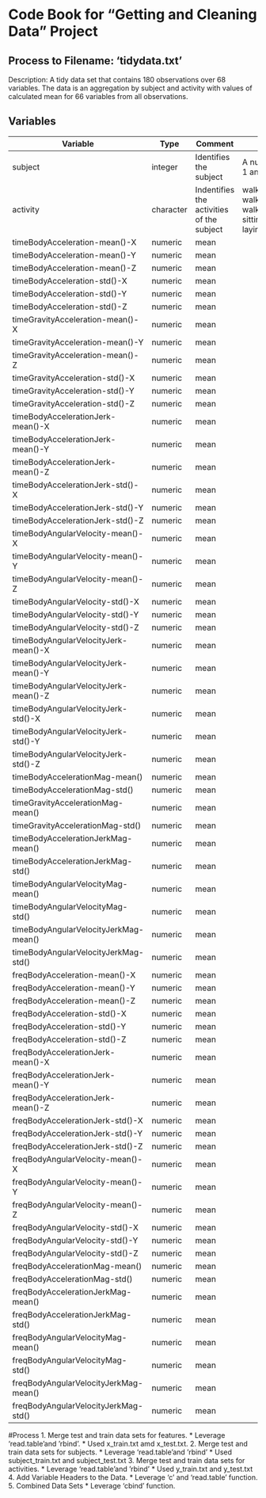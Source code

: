 # Code Book for "Getting and Cleaning Data" Project

## Process to Filename: 'tidydata.txt'
Description: A tidy data set that contains 180 observations over 68 variables. The data is an aggregation by subject
and activity with values of calculated mean for 66 variables from all observations.

## Variables
Variable | Type | Comment | Value
--- | --- | --- | ---
subject | integer | Identifies the subject | A number between 1 and 30.
activity | character | Indentifies the activities of the subject | walking, walking_upstairs, walking_downstairs, sitting, standing, laying
timeBodyAcceleration-mean()-X	|	numeric	|	mean	|
timeBodyAcceleration-mean()-Y	|	numeric	|	mean	|
timeBodyAcceleration-mean()-Z	|	numeric	|	mean	|
timeBodyAcceleration-std()-X	|	numeric	|	mean	|
timeBodyAcceleration-std()-Y	|	numeric	|	mean	|
timeBodyAcceleration-std()-Z	|	numeric	|	mean	|
timeGravityAcceleration-mean()-X	|	numeric	|	mean	|
timeGravityAcceleration-mean()-Y	|	numeric	|	mean	|
timeGravityAcceleration-mean()-Z	|	numeric	|	mean	|
timeGravityAcceleration-std()-X	|	numeric	|	mean	|
timeGravityAcceleration-std()-Y	|	numeric	|	mean	|
timeGravityAcceleration-std()-Z	|	numeric	|	mean	|
timeBodyAccelerationJerk-mean()-X	|	numeric	|	mean	|
timeBodyAccelerationJerk-mean()-Y	|	numeric	|	mean	|
timeBodyAccelerationJerk-mean()-Z	|	numeric	|	mean	|
timeBodyAccelerationJerk-std()-X	|	numeric	|	mean	|
timeBodyAccelerationJerk-std()-Y	|	numeric	|	mean	|
timeBodyAccelerationJerk-std()-Z	|	numeric	|	mean	|
timeBodyAngularVelocity-mean()-X	|	numeric	|	mean	|
timeBodyAngularVelocity-mean()-Y	|	numeric	|	mean	|
timeBodyAngularVelocity-mean()-Z	|	numeric	|	mean	|
timeBodyAngularVelocity-std()-X	|	numeric	|	mean	|
timeBodyAngularVelocity-std()-Y	|	numeric	|	mean	|
timeBodyAngularVelocity-std()-Z	|	numeric	|	mean	|
timeBodyAngularVelocityJerk-mean()-X	|	numeric	|	mean	|
timeBodyAngularVelocityJerk-mean()-Y	|	numeric	|	mean	|
timeBodyAngularVelocityJerk-mean()-Z	|	numeric	|	mean	|
timeBodyAngularVelocityJerk-std()-X	|	numeric	|	mean	|
timeBodyAngularVelocityJerk-std()-Y	|	numeric	|	mean	|
timeBodyAngularVelocityJerk-std()-Z	|	numeric	|	mean	|
timeBodyAccelerationMag-mean()	|	numeric	|	mean	|
timeBodyAccelerationMag-std()	|	numeric	|	mean	|
timeGravityAccelerationMag-mean()	|	numeric	|	mean	|
timeGravityAccelerationMag-std()	|	numeric	|	mean	|
timeBodyAccelerationJerkMag-mean()	|	numeric	|	mean	|
timeBodyAccelerationJerkMag-std()	|	numeric	|	mean	|
timeBodyAngularVelocityMag-mean()	|	numeric	|	mean	|
timeBodyAngularVelocityMag-std()	|	numeric	|	mean	|
timeBodyAngularVelocityJerkMag-mean()	|	numeric	|	mean	|
timeBodyAngularVelocityJerkMag-std()	|	numeric	|	mean	|
freqBodyAcceleration-mean()-X	|	numeric	|	mean	|
freqBodyAcceleration-mean()-Y	|	numeric	|	mean	|
freqBodyAcceleration-mean()-Z	|	numeric	|	mean	|
freqBodyAcceleration-std()-X	|	numeric	|	mean	|
freqBodyAcceleration-std()-Y	|	numeric	|	mean	|
freqBodyAcceleration-std()-Z	|	numeric	|	mean	|
freqBodyAccelerationJerk-mean()-X	|	numeric	|	mean	|
freqBodyAccelerationJerk-mean()-Y	|	numeric	|	mean	|
freqBodyAccelerationJerk-mean()-Z	|	numeric	|	mean	|
freqBodyAccelerationJerk-std()-X	|	numeric	|	mean	|
freqBodyAccelerationJerk-std()-Y	|	numeric	|	mean	|
freqBodyAccelerationJerk-std()-Z	|	numeric	|	mean	|
freqBodyAngularVelocity-mean()-X	|	numeric	|	mean	|
freqBodyAngularVelocity-mean()-Y	|	numeric	|	mean	|
freqBodyAngularVelocity-mean()-Z	|	numeric	|	mean	|
freqBodyAngularVelocity-std()-X	|	numeric	|	mean	|
freqBodyAngularVelocity-std()-Y	|	numeric	|	mean	|
freqBodyAngularVelocity-std()-Z	|	numeric	|	mean	|
freqBodyAccelerationMag-mean()	|	numeric	|	mean	|
freqBodyAccelerationMag-std()	|	numeric	|	mean	|
freqBodyAccelerationJerkMag-mean()	|	numeric	|	mean	|
freqBodyAccelerationJerkMag-std()	|	numeric	|	mean	|
freqBodyAngularVelocityMag-mean()	|	numeric	|	mean	|
freqBodyAngularVelocityMag-std()	|	numeric	|	mean	|
freqBodyAngularVelocityJerkMag-mean()	|	numeric	|	mean	|
freqBodyAngularVelocityJerkMag-std()	|	numeric	|	mean	|

#Process
1. Merge test and train data sets for features.
  * Leverage 'read.table'and 'rbind'.
  * Used x_train.txt amd x_test.txt.
2. Merge test and train data sets for subjects.
  * Leverage 'read.table'and 'rbind'
  * Used subject_train.txt and subject_test.txt
3. Merge test and train data sets for activities.
  * Leverage 'read.table'and 'rbind'
  * Used y_train.txt and y_test.txt
4. Add Variable Headers to the Data.
  * Leverage 'c' and 'read.table' function.
5. Combined Data Sets
  * Leverage 'cbind' function.

